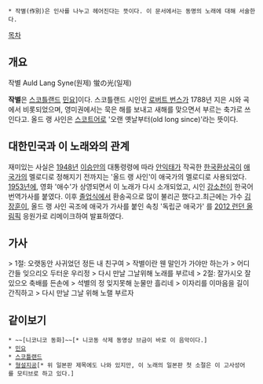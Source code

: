  * 작별(作別)은 인사를 나누고 헤어진다는 뜻이다. 이 문서에서는 동명의 노래에 대해 서술한다.

[[목차]]
== 개요 ==
작별
Auld Lang Syne(원제)
蛍の光(일제)

'''작별'''은 [[스코틀랜드]] [[민요]]]이다. 스코틀랜드 시인인 [[로버트 번스]]가 1788년 지은 시와 곡에서 비롯되었으며, 영미권에서는 묵은 해를 보내고 새해를 맞으면서 부르는 축가로 쓰인다고. 올드 랭 사인은 [[스코트어]]로 '오랜 옛날부터(old long since)'라는 뜻이다. 

== 대한민국과 이 노래와의 관계 ==
재미있는 사실은 [[1948년]] [[이승만]]의 대통령령에 따라 [[안익태]]가 작곡한 [[한국환상곡]]이 [[애국가]]의 멜로디로 정해지기 전까지는 '올드 랭 사인'이 애국가의 멜로디로 사용되었다.
[[1953년]]에, 영화 '애수'가 상영되면서 이 노래가 다시 소개되었고, 시인 [[강소천]]이 한국어 번역가사를 붙였다. 이후 [[졸업식]]에서 환송곡으로 많이 불리곤 했다고.최근에는 가수 [[김장훈]]이, 올드 랭 사인 곡조에 애국가 가사를 붙인 속칭 '독립군 애국가' 를 [[2012 런던 올림픽]] 응원가로 리메이크하여 발표하였다.

== 가사 ==

> 1절: 오랫동안 사귀었던 정든 내 친구여
> 작별이란 웬 말인가 가야만 하는가 
> 어디간들 잊으리오 두터운 우리정 
> 다시 만날 그날위해 노래를 부르네
> 2절: 잘가시오 잘있으오 축배를 든손에 
> 석별의 정 잊지못해 눈물만 흘리네
> 이자리를 이마음을 길이 간직하고 
> 다시 만날 그날 위해 노랠 부르자

== 같이보기 ==
 * ~~[니코니코 동화]~~[* 니코동 삭제 동영상 브금이 바로 이 음악이다.]
 * [[민요]]
 * [[스코틀랜드]]
 * [[형설지공]][* 위 일본판 제목에도 나와 있지만, 이 노래의 일본판 첫 소절은 이 고사성어를 모티브로 하고 있다.]
